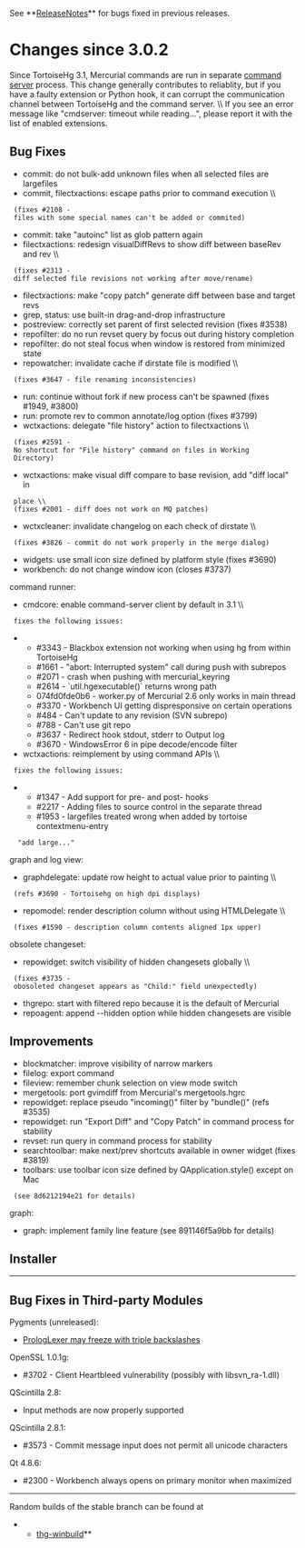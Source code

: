 See **[[ReleaseNotes]]** for bugs fixed in previous releases.

= Changes since 3.0.2 =

Since TortoiseHg 3.1, Mercurial commands are run in separate
[[http://mercurial.selenic.com/wiki/CommandServer|command server]] process.
This change generally contributes to reliablity, but if you have a faulty
extension or Python hook, it can corrupt the communication channel between
TortoiseHg and the command server. \\
If you see an error message like "cmdserver: timeout while reading...",
please report it with the list of enabled extensions.

== Bug Fixes ==

* commit: do not bulk-add unknown files when all selected files are largefiles
* commit, filectxactions: escape paths prior to command execution \\
  (fixes #2108 - files with some special names can't be added or commited)
* commit: take "autoinc" list as glob pattern again
* filectxactions: redesign visualDiffRevs to show diff between baseRev and rev \\
  (fixes #2313 - diff selected file revisions not working after move/rename)
* filectxactions: make "copy patch" generate diff between base and target revs
* grep, status: use built-in drag-and-drop infrastructure
* postreview: correctly set parent of first selected revision (fixes #3538)
* repofilter: do no run revset query by focus out during history completion
* repofilter: do not steal focus when window is restored from minimized state
* repowatcher: invalidate cache if dirstate file is modified \\
  (fixes #3647 - file renaming inconsistencies)
* run: continue without fork if new process can't be spawned (fixes #1949, #3800)
* run: promote rev to common annotate/log option (fixes #3799)
* wctxactions: delegate "file history" action to filectxactions \\
  (fixes #2591 - No shortcut for "File history" command on files in Working
  Directory)
* wctxactions: make visual diff compare to base revision, add "diff local" in
  place \\
  (fixes #2001 - diff does not work on MQ patches)
* wctxcleaner: invalidate changelog on each check of dirstate \\
  (fixes #3826 - commit do not work properly in the merge dialog)
* widgets: use small icon size defined by platform style (fixes #3690)
* workbench: do not change window icon (closes #3737)

command runner:

* cmdcore: enable command-server client by default in 3.1 \\
  fixes the following issues:
** #3343 - Blackbox extension not working when using hg from within TortoiseHg
** #1661 - "abort: Interrupted system" call during push with subrepos
** #2071 - crash when pushing with mercurial_keyring
** #2614 - `util.hgexecutable()` returns wrong path
** 074fd0fde0b6 - worker.py of Mercurial 2.6 only works in main thread
** #3370 - Workbench UI getting dispresponsive on certain operations
** #484 - Can't update to any revision (SVN subrepo)
** #788 - Can't use git repo
** #3637 - Redirect hook stdout, stderr to Output log
** #3670 - WindowsError 6 in pipe decode/encode filter
* wctxactions: reimplement by using command APIs \\
  fixes the following issues:
** #1347 - Add support for pre-<command> and post-<command> hooks
** #2217 - Adding files to source control in the separate thread
** #1953 - largefiles treated wrong when added by tortoise contextmenu-entry
   "add large..."

graph and log view:

* graphdelegate: update row height to actual value prior to painting \\
  (refs #3690 - Tortoisehg on high dpi displays)
* repomodel: render description column without using HTMLDelegate \\
  (fixes #1590 - description column contents aligned 1px upper)

obsolete changeset:

* repowidget: switch visibility of hidden changesets globally \\
  (fixes #3735 - obosoleted changeset appears as "Child:" field unexpectedly)
* thgrepo: start with filtered repo because it is the default of Mercurial
* repoagent: append --hidden option while hidden changesets are visible

== Improvements ==

* blockmatcher: improve visibility of narrow markers
* filelog: export {{{thg filelog [-r REV] [--compare] FILE}}} command
* fileview: remember chunk selection on view mode switch
* mergetools: port gvimdiff from Mercurial's mergetools.hgrc
* repowidget: replace pseudo "incoming()" filter by "bundle()" (refs #3535)
* repowidget: run "Export Diff" and "Copy Patch" in command process for stability
* revset: run query in command process for stability
* searchtoolbar: make next/prev shortcuts available in owner widget (fixes #3819)
* toolbars: use toolbar icon size defined by QApplication.style() except on Mac
  (see 8d6212194e21 for details)

graph:

* graph: implement family line feature (see 891146f5a9bb for details)

== Installer ==

----

== Bug Fixes in Third-party Modules ==

Pygments (unreleased):
* [[https://bitbucket.org/birkenfeld/pygments-main/issue/891/|PrologLexer may freeze with triple backslashes]]

OpenSSL 1.0.1g:
* #3702 - Client Heartbleed vulnerability (possibly with libsvn_ra-1.dll)

QScintilla 2.8:
* Input methods are now properly supported

QScintilla 2.8.1:
* #3573 - Commit message input does not permit all unicode characters

Qt 4.8.6:
* #2300 - Workbench always opens on primary monitor when maximized

----

Random builds of the stable branch can be found at
**[[http://bitbucket.org/tortoisehg/thg-winbuild/downloads/|thg-winbuild]]**
